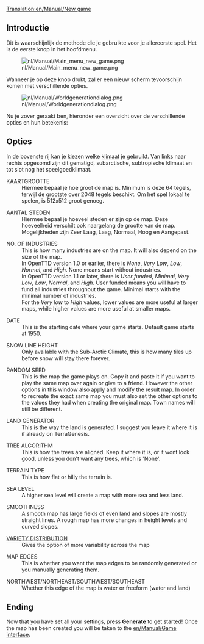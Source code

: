 [[Translation:en/Manual/New game]]
{{nl/Vertaling|en/Manual/New game|0}}
== Introductie ==

Dit is waarschijnlijk de methode die je gebruikte voor je allereerste spel.
Het is de eerste knop in het hoofdmenu.

[[File:nl/Manual/Main menu new game.png]]

Wanneer je op deze knop drukt, zal er een nieuw scherm tevoorschijn komen met verschillende opties.

[[File:nl/Manual/Worldgenerationdialog.png]]

Nu je zover geraakt ben, hieronder een overzicht over de verschillende opties en hun betekenis:

== Opties ==

In de bovenste rij kan je kiezen welke [[nl/Manual/Klimaat|klimaat]] je gebruikt. Van links naar rechts opgesomd zijn dit gematigd, subarctische, subtropische klimaat en tot slot nog het speelgoedklimaat.

; KAARTGROOTTE
: Hiermee bepaal je hoe groot de map is. Minimum is deze 64 tegels, terwijl de grootste over 2048 tegels beschikt. Om het spel lokaal te spelen, is 512x512 groot genoeg.

; AANTAL STEDEN
: Hiermee bepaal je hoeveel steden er zijn op de map. Deze hoeveelheid verschilt ook naargelang de grootte van de map. Mogelijkheden zijn Zeer Laag, Laag, Normaal, Hoog en Aangepast.

; NO. OF INDUSTRIES
: This is how many industries are on the map. It will also depend on the size of the map.
: In OpenTTD version 1.0 or earlier, there is ''None'', ''Very'' ''Low'', ''Low'', ''Normal'', and ''High''. None means start without industries.
: In OpenTTD version 1.1 or later, there is ''User funded'', ''Minimal'', ''Very Low'', ''Low'', ''Normal'', and ''High''. User funded means you will have to fund all industries throughout the game. Minimal starts with the minimal number of industries.
: For the ''Very low'' to ''High'' values, lower values are more useful at larger maps, while higher values are more useful at smaller maps.

; DATE
: This is the starting date where your game starts. Default game starts at 1950.

; SNOW LINE HEIGHT
: Only available with the Sub-Arctic Climate, this is how many tiles up before snow will stay there forever.

; RANDOM SEED
: This is the map the game plays on. Copy it and paste it if you want to play the same map over again or give to a friend. However the other options in this window also apply and modify the result map. In order to recreate the exact same map you must also set the other options to the values they had when creating the original map. Town names will still be different.

; LAND GENERATOR
: This is the way the land is generated. I suggest you leave it where it is if already on TerraGenesis.

; TREE ALGORITHM
: This is how the trees are aligned. Keep it where it is, or it wont look good, unless you don't want any trees, which is 'None'.

; TERRAIN TYPE
: This is how flat or hilly the terrain is.

; SEA LEVEL
: A higher sea level will create a map with more sea and less land.

; SMOOTHNESS
: A smooth map has large fields of even land and slopes are mostly straight lines. A rough map has more changes in height levels and curved slopes.

; [[en/Manual/Variety distribution|VARIETY DISTRIBUTION]]
: Gives the option of more variability across the map

; MAP EDGES
: This is whether you want the map edges to be randomly generated or you manually generating them.

; NORTHWEST/NORTHEAST/SOUTHWEST/SOUTHEAST
: Whether this edge of the map is water or freeform (water and land)

== Ending ==

Now that you have set all your settings, press '''Generate''' to get started! Once the map has been created you will be taken to the [[en/Manual/Game interface]].